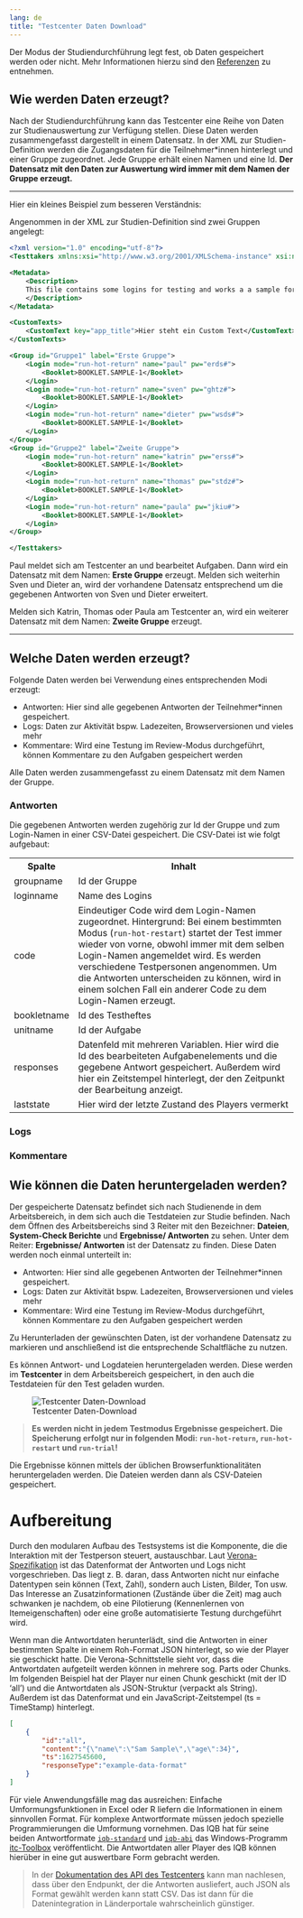 ```yaml
---
lang: de
title: "Testcenter Daten Download"
---
```


::: {.callout-important}
Der Modus der Studiendurchführung legt fest, ob Daten gespeichert werden oder nicht. Mehr Informationen hierzu sind den [Referenzen](/Referenzen/Modi_der_Testdurchfuehrung.qmd) zu entnehmen.
:::

## Wie werden Daten erzeugt?

Nach der Studiendurchführung kann das Testcenter eine Reihe von Daten zur Studienauswertung zur Verfügung stellen. Diese Daten werden zusammengefasst dargestellt in einem Datensatz. In der XML zur Studien-Definition werden die Zugangsdaten für die Teilnehmer\*innen hinterlegt und einer Gruppe zugeordnet. Jede Gruppe erhält einen Namen und eine Id. **Der Datensatz mit den Daten zur Auswertung wird immer mit dem Namen der Gruppe erzeugt.**

---

Hier ein kleines Beispiel zum besseren Verständnis:

Angenommen in der XML zur Studien-Definition sind zwei Gruppen angelegt:

```.xml
<?xml version="1.0" encoding="utf-8"?>
<Testtakers xmlns:xsi="http://www.w3.org/2001/XMLSchema-instance" xsi:noNamespaceSchemaLocation="https://raw.githubusercontent.com/iqb-berlin/testcenter/15.0.1/definitions/vo_Testtakers.xsd">

<Metadata>
    <Description>
    This file contains some logins for testing and works a a sample for developers.
    </Description>
</Metadata>

<CustomTexts>
    <CustomText key="app_title">Hier steht ein Custom Text</CustomText>
</CustomTexts>

<Group id="Gruppe1" label="Erste Gruppe">
    <Login mode="run-hot-return" name="paul" pw="erds#">
        <Booklet>BOOKLET.SAMPLE-1</Booklet>
    </Login>
    <Login mode="run-hot-return" name="sven" pw="ghtz#">
        <Booklet>BOOKLET.SAMPLE-1</Booklet>
    </Login>
    <Login mode="run-hot-return" name="dieter" pw="wsds#">
        <Booklet>BOOKLET.SAMPLE-1</Booklet>
    </Login>
</Group>
<Group id="Gruppe2" label="Zweite Gruppe">
    <Login mode="run-hot-return" name="katrin" pw="erss#">
        <Booklet>BOOKLET.SAMPLE-1</Booklet>
    </Login>
    <Login mode="run-hot-return" name="thomas" pw="stdz#">
        <Booklet>BOOKLET.SAMPLE-1</Booklet>
    </Login>
    <Login mode="run-hot-return" name="paula" pw="jkiu#">
        <Booklet>BOOKLET.SAMPLE-1</Booklet>
    </Login>
</Group>

</Testtakers>
```

Paul meldet sich am Testcenter an und bearbeitet Aufgaben. Dann wird ein Datensatz mit dem Namen: **Erste Gruppe** erzeugt. Melden sich weiterhin Sven und Dieter an, wird der vorhandene Datensatz entsprechend um die gegebenen Antworten von Sven und Dieter erweitert.

Melden sich Katrin, Thomas oder Paula am Testcenter an, wird ein weiterer Datensatz mit dem Namen: **Zweite Gruppe** erzeugt.

----

## Welche Daten werden erzeugt?

Folgende Daten werden bei Verwendung eines entsprechenden Modi erzeugt:

* Antworten: Hier sind alle gegebenen Antworten der Teilnehmer\*innen gespeichert.
* Logs: Daten zur Aktivität bspw. Ladezeiten, Browserversionen und vieles mehr
* Kommentare: Wird eine Testung im Review-Modus durchgeführt, können Kommentare zu den Aufgaben gespeichert werden

::: {.callout-note}
Alle Daten werden zusammengefasst zu einem Datensatz mit dem Namen der Gruppe. 
:::

### Antworten

Die gegebenen Antworten werden zugehörig zur Id der Gruppe und zum Login-Namen in einer CSV-Datei gespeichert. Die CSV-Datei ist wie folgt aufgebaut:

```{=html}
<table>
<tr>
    <th><b>Spalte</b></th>
    <th><b>Inhalt</b></th>
</tr>  
<tr>
    <td>groupname</td>
    <td>Id der Gruppe</td>
</tr>
<tr>
    <td>loginname</td>
    <td>Name des Logins</td>
</tr>
<tr>
    <td>code</td>
    <td>Eindeutiger Code wird dem Login-Namen zugeordnet. Hintergrund: Bei einem bestimmten Modus (<code>run-hot-restart</code>) startet der Test immer wieder von vorne, obwohl immer mit dem selben Login-Namen angemeldet wird. Es werden verschiedene Testpersonen angenommen. Um die Antworten unterscheiden zu können, wird in einem solchen Fall ein anderer Code zu dem Login-Namen erzeugt.</td>
</tr>
<tr>
    <td>bookletname</td>
    <td>Id des Testheftes</td>
</tr>
<tr>
    <td>unitname</td>
    <td>Id der Aufgabe</td>
</tr>
<tr>
    <td>responses</td>
    <td>Datenfeld mit mehreren Variablen. Hier wird die Id des bearbeiteten Aufgabenelements und die gegebene Antwort gespeichert. Außerdem wird hier ein Zeitstempel hinterlegt, der den Zeitpunkt der Bearbeitung anzeigt.</td>
</tr>
<tr>
    <td>laststate</td>
    <td>Hier wird der letzte Zustand des Players vermerkt</td>
</tr>
 
</table>
```

### Logs




### Kommentare



## Wie können die Daten heruntergeladen werden?

Der gespeicherte Datensatz befindet sich nach Studienende in dem Arbeitsbereich, in dem sich auch die Testdateien zur Studie befinden.
Nach dem Öffnen des Arbeitsbereichs sind 3 Reiter mit den Bezeichner: **Dateien**, **System-Check Berichte** und **Ergebnisse/ Antworten** zu sehen. Unter dem Reiter: **Ergebnisse/ Antworten** ist der Datensatz zu finden. Diese Daten werden noch einmal unterteilt in:

* Antworten: Hier sind alle gegebenen Antworten der Teilnehmer\*innen gespeichert.
* Logs: Daten zur Aktivität bspw. Ladezeiten, Browserversionen und vieles mehr
* Kommentare: Wird eine Testung im Review-Modus durchgeführt, können Kommentare zu den Aufgaben gespeichert werden


Zu Herunterladen der gewünschten Daten, ist der vorhandene Datensatz zu markieren und anschließend ist die entsprechende Schaltfläche zu nutzen.










Es können Antwort- und Logdateien heruntergeladen werden. Diese werden im **Testcenter** in dem Arbeitsbereich gespeichert, in den auch die Testdateien für den Test geladen wurden.

![Testcenter Daten-Download](TC_Download.png)

> **Es werden nicht in jedem Testmodus Ergebnisse gespeichert. Die Speicherung erfolgt nur in folgenden Modi: `run-hot-return`, `run-hot-restart` und `run-trial`!**

Die Ergebnisse können mittels der üblichen Browserfunktionalitäten heruntergeladen werden. Die Dateien werden dann als CSV-Dateien gespeichert.

# Aufbereitung

Durch den modularen Aufbau des Testsystems ist die Komponente, die die Interaktion mit der Testperson steuert, austauschbar. Laut [Verona-Spezifikation](https://verona-interfaces.github.io/) ist das Datenformat der Antworten und Logs nicht vorgeschrieben. Das liegt z. B. daran, dass Antworten nicht nur einfache Datentypen sein können (Text, Zahl), sondern auch Listen, Bilder, Ton usw. Das Interesse an Zusatzinformationen (Zustände über die Zeit) mag auch schwanken je nachdem, ob eine Pilotierung (Kennenlernen von Itemeigenschaften) oder eine große automatisierte Testung durchgeführt wird.

Wenn man die Antwortdaten herunterlädt, sind die Antworten in einer bestimmten Spalte in einem Roh-Format JSON hinterlegt, so wie der Player sie geschickt hatte. Die Verona-Schnittstelle sieht vor, dass die Antwortdaten aufgeteilt werden können in mehrere sog. Parts oder Chunks. Im folgenden Beispiel hat der Player nur einen Chunk geschickt (mit der ID 'all') und die Antwortdaten als JSON-Struktur (verpackt als String). Außerdem ist das Datenformat und ein JavaScript-Zeitstempel (ts = TimeStamp) hinterlegt.

```json
[
    {
        "id":"all",
        "content":"{\"name\":\"Sam Sample\",\"age\":34}",
        "ts":1627545600,
        "responseType":"example-data-format"
    }
]
```

Für viele Anwendungsfälle mag das ausreichen: Einfache Umformungsfunktionen in Excel oder R liefern die Informationen in einem sinnvollen Format. Für komplexe Antwortformate müssen jedoch spezielle Programmierungen die Umformung vornehmen. Das IQB hat für seine beiden Antwortformate [`iqb-standard`](https://github.com/iqb-berlin/verona-data-specifications/blob/main/responses/manual_iqb-standard.md) und [`iqb-abi`](https://github.com/iqb-berlin/verona-player-abi/blob/master/docs/key-value.md) das Windows-Programm [itc-Toolbox](https://github.com/iqb-berlin/itc-toolbox#readme) veröffentlicht. Die Antwortdaten aller Player des IQB können hierüber in eine gut auswertbare Form gebracht werden.

> In der [Dokumentation des API des Testcenters](https://iqb-berlin.github.io/testcenter-backend/api/#tag/admin-download/paths/~1workspace~1{ws_id}~1report~1response/get) kann man nachlesen, dass über den Endpunkt, der die Antworten ausliefert, auch JSON als Format gewählt werden kann statt CSV. Das ist dann für die Datenintegration in Länderportale wahrscheinlich günstiger.